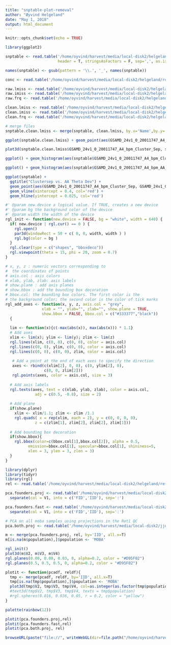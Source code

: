 ```yaml
---
title: "snptable-plot-removal"
author: "Øyvind Helgeland"
date: "May 1, 2018"
output: html_document
---
```


```r
knitr::opts_chunk$set(echo = TRUE)
```

```r
library(ggplot2)
```


```r
snptable <- read.table('/home/oyvind/harvest/media/local-disk2/helgeland/rotterdam1/qc/snp_table_rotterdam1.csv', 
                       header = T, stringsAsFactors = F, sep=',', as.is = T, comment.char = '|')

names(snptable) <- gsub(pattern = '\\.', '_', names(snptable))

conc <- read.table('/home/oyvind/harvest/media/local-disk2/helgeland/rotterdam1/qc/concentrations_r_friendly.tab.csv', header = T, stringsAsFactors = F, sep='\t')

raw.lmiss <- read.table('/home/oyvind/harvest/media/local-disk2/helgeland/pre-qc-rotterdam1-pipeout/raw-missing.lmiss', header = T, stringsAsFactors = F)
raw.imiss <- read.table('/home/oyvind/harvest/media/local-disk2/helgeland/pre-qc-rotterdam1-pipeout/raw-missing.imiss', header = T, stringsAsFactors = F)
raw.frq <- read.table('/home/oyvind/harvest/media/local-disk2/helgeland/pre-qc-rotterdam1-pipeout/raw-frq.frq', header = T, stringsAsFactors = F)

clean.lmiss <- read.table('/home/oyvind/harvest/media/local-disk2/helgeland/pre-qc-rotterdam1-pipeout/clean-missing.lmiss', header = T, stringsAsFactors = F)
clean.imiss <- read.table('/home/oyvind/harvest/media/local-disk2/helgeland/pre-qc-rotterdam1-pipeout/clean-missing.imiss', header = T, stringsAsFactors = F)
clean.frq <- read.table('/home/oyvind/harvest/media/local-disk2/helgeland/pre-qc-rotterdam1-pipeout/clean-frq.frq', header = T, stringsAsFactors = F)
```

```r
# merge files
snptable.clean.lmiss <- merge(snptable, clean.lmiss, by.x='Name',by.y='SNP')

ggplot(snptable.clean.lmiss) + geom_point(aes(GSAMD_24v1_0_20011747_A4_bpm_AA_T_Dev, F_MISS))

plot3d(snptable.clean.lmiss$GSAMD_24v1_0_20011747_A4_bpm_Cluster_Sep, snptable.clean.lmiss$F_MISS, snptable.clean.lmiss$GSAMD_24v1_0_20011747_A4_bpm_AA_T_Dev)
``` 


```r
ggplot() + geom_histogram(aes(snptable$GSAMD_24v1_0_20011747_A4_bpm_Cluster_Sep), binwidth = 0.01) + geom_vline(xintercept = 0.4, col='red') + ggtitle("cluster sep")

ggplot() + geom_histogram(aes(snptable$GSAMD_24v1_0_20011747_A4_bpm_AA_T_Dev), binwidth = 0.001) + geom_vline(xintercept = 0.025, col='red') + ggtitle("AA theta dev")

ggplot(snptable) + 
  ggtitle("Clustersep vs. AA Theta Dev") +
  geom_point(aes(GSAMD_24v1_0_20011747_A4_bpm_Cluster_Sep, GSAMD_24v1_0_20011747_A4_bpm_AA_T_Dev)) +
  geom_vline(xintercept = 0.4, col='red') +
  geom_hline(yintercept = 0.025, col='red')


```

```r
#' @param new.device a logical value. If TRUE, creates a new device
#' @param bg the background color of the device
#' @param width the width of the device
rgl_init <- function(new.device = FALSE, bg = "white", width = 640) { 
  if( new.device | rgl.cur() == 0 ) {
    rgl.open()
    par3d(windowRect = 50 + c( 0, 0, width, width ) )
    rgl.bg(color = bg )
  }
  rgl.clear(type = c("shapes", "bboxdeco"))
  rgl.viewpoint(theta = 15, phi = 20, zoom = 0.7)
}

# x, y, z : numeric vectors corresponding to
#  the coordinates of points
# axis.col : axis colors
# xlab, ylab, zlab: axis labels
# show.plane : add axis planes
# show.bbox : add the bounding box decoration
# bbox.col: the bounding box colors. The first color is the
# the background color; the second color is the color of tick marks
rgl_add_axes <- function(x, y, z, axis.col = "grey",
                xlab = "", ylab="", zlab="", show.plane = TRUE, 
                show.bbox = FALSE, bbox.col = c("#333377","black"))
  { 
  
  lim <- function(x){c(-max(abs(x)), max(abs(x))) * 1.1}
  # Add axes
  xlim <- lim(x); ylim <- lim(y); zlim <- lim(z)
  rgl.lines(xlim, c(0, 0), c(0, 0), color = axis.col)
  rgl.lines(c(0, 0), ylim, c(0, 0), color = axis.col)
  rgl.lines(c(0, 0), c(0, 0), zlim, color = axis.col)
  
   # Add a point at the end of each axes to specify the direction
   axes <- rbind(c(xlim[2], 0, 0), c(0, ylim[2], 0), 
                 c(0, 0, zlim[2]))
   rgl.points(axes, color = axis.col, size = 3)
  
  # Add axis labels
  rgl.texts(axes, text = c(xlab, ylab, zlab), color = axis.col,
             adj = c(0.5, -0.8), size = 2)
  
  # Add plane
  if(show.plane) 
    xlim <- xlim/1.1; zlim <- zlim /1.1
    rgl.quads( x = rep(xlim, each = 2), y = c(0, 0, 0, 0),
             z = c(zlim[1], zlim[2], zlim[2], zlim[1]))
  
  # Add bounding box decoration
  if(show.bbox){
    rgl.bbox(color=c(bbox.col[1],bbox.col[2]), alpha = 0.5, 
          emission=bbox.col[1], specular=bbox.col[1], shininess=5, 
          xlen = 3, ylen = 3, zlen = 3) 
  }
}
```


```r

library(dplyr)
library(tidyr)
library(rgl)
rel <- read.table('/home/oyvind/harvest/media/local-disk2/helgeland/refdata/hapmap/relationships_w_pops_121708.txt', header = T, stringsAsFactors = F) %>% select(IID,population)

pca.founders.proj <- read.table('/home/oyvind/harvest/media/local-disk2/jjuod/qcrot1/pca_rot1_f_proj.evec', header = F, stringsAsFactors = F, skip=1) %>%
  separate(col = V1, into = c('FID','IID'), sep=':')

pca.founders.fast <- read.table('/home/oyvind/harvest/media/local-disk2/jjuod/qcrot1/pca_rot1_f_fast.evec', header = F, stringsAsFactors = F, skip=1) %>%
  separate(col = V1, into = c('FID','IID'), sep=':')

# PCA on all moba samples using projections in the Rot1 QC
pca.both.proj <- read.table('/home/oyvind/harvest/media/local-disk2/jjuod/qcrot1/both/pca/superclean_core_with_hapmap.pca.evec', header = F, stringsAsFactors = F, skip=1) %>% separate(col = V1, into = c('FID','IID'), sep=':')

m <- merge(pca.founders.proj, rel, by='IID', all.x=T)
m[is.na(m$population),]$population <- 'MOBA'

rgl_init()
plot3d(m$V2, m$V3, m$V4)
rgl.planes(0.00, 0.00, 0.03, 0, alpha=0.2, color = "#D95F02")
rgl.planes(0.5, 0.5, 0.5, 0, alpha=0.2, color = "#D95F02")

plotit <- function(pcadf, reldf){
  tmp <- merge(pcadf, reldf, by='IID', all.x=T)
  tmp[is.na(tmp$population),]$population <- 'MOBA'
  plot3d(tmp$V2, tmp$V3, tmp$V4, col=as.integer(as.factor(tmp$population)))
  #text3d(tmp$V2, tmp$V3, tmp$V4, texts = tmp$population)
  #rgl.spheres(0.016, 0.036, 0.05, r = 0.2, color = "yellow") 
}

palette(rainbow(12))

plotit(pca.founders.proj,rel)
plotit(pca.founders.fast,rel)
plotit(pca.both.proj, rel)

browseURL(paste("file://", writeWebGL(dir=file.path("/home/oyvind/harvest/media/local-disk2/helgeland/qc-rotterdam1/qc-pipeline/report/"), width=700), sep=""))
```
